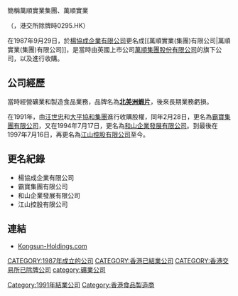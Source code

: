{{Link style|time=2015-12-13T15:19:10+00:00}}簡稱萬順實業集團、萬順實業

（'''{{lang-en|E.D. & F. MAN PACIFIC (HOLDINGS) LIMITED}}'''，港交所除牌時0295.HK）

在1987年9月29日，於[[楊協成企業有限公司|楊協成企業有限公司]]更名成<nowiki>[[萬順實業(集團)有限公司|萬順實業(集團)有限公司]]</nowiki>，是當時由英國上市公司[[:en:Man_Group|萬順集團股份有限公司]]的旗下公司，以及進行收購。

== 公司經歷 ==
當時經營礦業和製造食品業務，品牌名為'''<u>北美洲蝦片</u>'''，後來長期業務虧損。

在1991年，由[[汪世忠|汪世忠]]和[[大平協和集團|大平協和集團]]進行收購股權，同年2月28日，更名為[[霸寶集團有限公司|霸寶集團有限公司]]，又在1994年7月17日，更名為[[和山企業發展有限公司|和山企業發展有限公司]]。到最後在1997年7月16日，再更名為[[江山控股有限公司|江山控股有限公司]]至今。

== 更名紀錄 ==

* 楊協成企業有限公司
* 霸寶集團有限公司
* 和山企業發展有限公司
* 江山控股有限公司

==連結==
*[https://web.archive.org/web/20140517164623/http://www.kongsun-holdings.com/ Kongsun-Holdings.com]

[[Category:1991年結業公司|Category:1991年結業公司]]
[[CATEGORY:1987年成立的公司|CATEGORY:1987年成立的公司]]
[[Category:香港食品製造商|Category:香港食品製造商]]
[[CATEGORY:香港已結業公司|CATEGORY:香港已結業公司]]
[[CATEGORY:香港交易所已除牌公司|CATEGORY:香港交易所已除牌公司]]
[[category:礦業公司|category:礦業公司]]